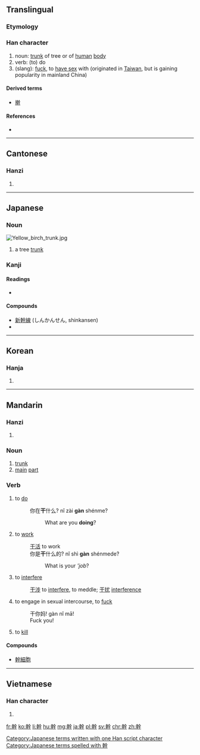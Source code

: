 {{also|干|榦}}
==Translingual==

===Etymology===
{{Han compound|倝|干|c1=s|c2=p|ls=psc}}

===Han character===
{{Han char|rn=51|rad=干|as=10|sn=13|four=4844<sub>1</sub>|canj=十十人一十 (JJOMJ)|ids=⿰[[𠦝]]⿱[[𠆢]][[干]]}}

# noun: [[trunk]] of tree or of [[human]] [[body]]
# verb: (to) do
# (slang): [[fuck]], to [[have sex]] with (originated in [[Taiwan]], but is gaining popularity in mainland China)

====Derived terms====
* [[擀]]

====References====
* {{Han ref|kx=0341.090|dkj=09183|dj=0650.010|hdz=10409.090|uh=5E79|ud=24185|bh=B746|bd=46918}}

----

==Cantonese==

===Hanzi===
{{yue-hanzi|jyut=[[gon3]]|y=gon3|sim=干}}

# {{defn|lang=yue|sort=干10}}

----

==Japanese==

===Noun===
[[Image:Yellow birch trunk.jpg|thumb]]
{{ja-noun|k|hira=みき|rom=miki}}

# a tree [[trunk]]

===Kanji===
{{ja-kanji|grade=5|rs=十11}}

====Readings====
* {{ja-readings|on=[[かん]] (kan)|kun=[[みき]] (miki), [[わざ]] (waza)}}

====Compounds====
* [[新幹線]] (しんかんせん, shinkansen)
* {{term|脳幹||[[brain stem]]|tr=[[のうかん]], [[nōkan]]|lang=ja|sc=Jpan}}

[[Category:Japanese terms written with one Han script character]]
[[Category:Japanese terms spelled with 幹]]
----

==Korean==

===Hanja===
{{ko-hanja|hangeul=[[간]]|rv=gan|mr=kan}}

# {{defn|lang=ko|sort=干10}}

----

==Mandarin==

===Hanzi===
{{cmn-hanzi|sim=干|pin=[[gàn]] ([[gan4]])|wg=kan<sup>4</sup>}}

# {{defn|lang=cmn|sort=干10}}

===Noun===
{{cmn-noun|t|sim=干|pin=gàn|pint=gan4|rs=干10}}

# [[trunk]]
# [[main]] [[part]]

===Verb===
{{cmn-verb|t|sim=干|pin=gàn|pint=gan4|rs=干10}}

# to [[do]]
#: 你在'''干'''什么? nǐ zài '''gàn''' shénme?
#:: What are you '''doing'''?
# to [[work]]
#: [[干活]] to work
#: 你是'''干'''什么的? nǐ shì '''gàn''' shénmede?
#:: What is your '''job''?
# to [[interfere]]
#: [[干涉]] to [[interfere]], to meddle; [[干扰]] [[interference]]
# {{context|vulgar|colloquial|lang=cmn}} to engage in sexual intercourse, to [[fuck]]
#: 干你妈! gàn nǐ mā!
#: Fuck you!
# {{context|vulgar|colloquial|lang=cmn}} to [[kill]]

====Compounds====
* [[幹細胞]]

----

==Vietnamese==

===Han character===
{{vi-hantu|cán|rs=干10}}

# {{defn|lang=vi|sort=干10}}

[[fr:幹]]
[[ko:幹]]
[[li:幹]]
[[hu:幹]]
[[mg:幹]]
[[ja:幹]]
[[pl:幹]]
[[sv:幹]]
[[chr:幹]]
[[zh:幹]]
